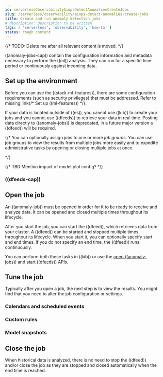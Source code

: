 ```yaml
---
id: serverlessObservabilityAiopsDetectAnomaliesCreateJobs
slug: /serverless/observability/aiops-detect-anomalies-create-jobs
title: Create and run anomaly detection jobs
# description: Description to be written
tags: [ 'serverless', 'observability', 'how-to' ]
status: rough content
---
```


{/* TODO: Delete me after all relevant content is moved. */}


<RoughContent />


<div id="ml-ad-run-jobs"></div>

((anomaly-jobs-cap)) contain the configuration information and metadata
necessary to perform the ((ml)) analysis. They can run for a specific time period
or continuously against incoming data.

<div id="ml-ad-setup"></div>

## Set up the environment

Before you can use the ((stack-ml-features)), there are some configuration
requirements (such as security privileges) that must be addressed. Refer to
 <DocBadge><DocIcon size="s" type="unlink" title="missing link"/> missing link</DocBadge>{/* <DocLink id="enMachineLearningSetup">Set up ((ml-features))</DocLink> */}.

<DocCallOut title="Note">

If your data is located outside of ((es)), you cannot use ((kib)) to create
your jobs and you cannot use ((dfeeds)) to retrieve your data in real time.
Posting data directly to ((anomaly-jobs)) is deprecated, in a future major version
a ((dfeed)) will be required.

</DocCallOut>

<div id="ml-ad-create-job"></div>


<div id="ml-ad-job-tips"></div>

<AnomalyDetectionJobTips />

{/*
You can optionally assign jobs to one or more _job groups_. You can use
job groups to view the results from multiple jobs more easily and to expedite
administrative tasks by opening or closing multiple jobs at once.

*/}

{/* TBD Mention impact of model plot config? */}

<div id="ml-ad-datafeeds"></div>

### ((dfeeds-cap))

<AnomalyDetectionMlDatafeeds />

<div id="ml-ad-open-job"></div>

## Open the job

An ((anomaly-job)) must be opened in order for it to be ready to receive and
analyze data. It can be opened and closed multiple times throughout its
lifecycle.

After you start the job, you can start the ((dfeed)), which retrieves data from
your cluster. A ((dfeed)) can be started and stopped multiple times throughout its
lifecycle. When you start it, you can optionally specify start and end times. If
you do not specify an end time, the ((dfeed)) runs continuously.

You can perform both these tasks in ((kib)) or use the
[open ((anomaly-jobs))](((ref))/ml-open-job.html) and
[start ((dfeeds))](((ref))/ml-start-datafeed.html) APIs.

<div id="ml-ad-tune"></div>

## Tune the job

Typically after you open a job, the next step is to
<DocLink id="serverlessObservabilityAiopsDetectAnomaliesViewResults">view the results</DocLink>. You might find that you need to alter
the job configuration or settings.

<div id="ml-ad-calendars"></div>

### Calendars and scheduled events

<AnomalyDetectionMlCalendars />

<div id="ml-ad-rules"></div>

### Custom rules

<AnomalyDetectionMlRules />

<div id="ml-ad-model-snapshots"></div>

### Model snapshots

<AnomalyDetectionMlModelSnapshots />

<div id="ml-ad-close-job"></div>

## Close the job

When historical data is analyzed, there is no need to stop the ((dfeed)) and/or
close the job as they are stopped and closed automatically when the end time is
reached.

<AnomalyDetectionStoppingMl />
